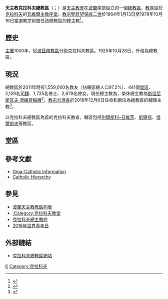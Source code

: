 {{Expand|time=2016-08-28T14:20:09+00:00}}
{{Infobox diocese
|name = 克拉科夫
|jurisdiction = 總教區
|latin = Archidioecesis Cracoviensis
|border = catholic
|local = {{lang|pl|Archidiecezja krakowska}}{{pl}}
|image =Wawel katedra2.jpg
|caption =瓦維爾主教座堂
|location = {{POL}}[[克拉科夫|克拉科夫]]
|population =1,559,000  
|rite = [[拉丁禮|拉丁禮]]
|patron =
|province =
|established = 1000年
|cathedral = [[瓦維爾主教座堂|瓦維爾主教座堂]]
|co-cathedral =
|leadership = 總主教
|metropolitan = {{link-en|瑪爾谷·延德拉謝夫斯基|Marek Jędraszewski}}[[總主教|總主教]]
|ordinary =  
|coadjutor bishop =
|auxiliary = {{link-pl|方濟各·希盧薩茨茲厄克 (主教)|Franciszek Ślusarczyk (biskup)|方濟各·希盧薩茨茲厄克}}<br />{{link-pl|若望·馬斯塔爾斯基|Janusz Mastalski}}<br />Jan Szkodoń<br/>Damian Muskus，[[方濟會|OFM]]<br/>Grzegorz Ryś
|emeritus = [[斯坦尼斯瓦夫·濟維齊|斯坦尼斯瓦夫·濟維齊]][[樞機|樞機]]（榮休總主教）<br />{{link-pl|若望·扎揚茨|Jan Zając}}（榮休輔理主教）<ref>{{cite press release|url=https://press.vatican.va/content/salastampa/it/bollettino/pubblico/2014/10/07/0718/01574.html|title=Rinunce e nomine, 07.10.2014|publisher=Sala Stampa Santa Sede|date=2014-10-07|accessdate=2019-07-15|language=it|archiveurl=https://web.archive.org/web/20190715163752/https://press.vatican.va/content/salastampa/it/bollettino/pubblico/2014/10/07/0718/01574.html|archivedate=2019-07-15|dead-url=no}}</ref>

|image2 = Bishops Palace in Kraków and Filharmonia tram stop in 2015.JPG
|image2_size = frameless
|image2_alt = 克拉科夫總主教府
|caption2 = [[主教宫_(克拉科夫)|克拉科夫總主教府]]
|curia = 克拉科夫總主教公署（{{lang|pl|Kuria Metropolitalna w Krakowie}}）
|address = [[波蘭|波蘭]][[克拉科夫|克拉科夫市]]{{link-pl|方濟各街 (克拉科夫)|Ulica Franciszkańska w Krakowie|方濟各街}}3號
|telephone_no = +48 12 628 81 00<br/>+48 12 429 47 49
|website = http://www.diecezja.krakow.pl/
|footnote = 
}}

'''天主教克拉科夫總教區'''（{{lang-pl|Archidiecezja krakowska}}；{{lang-la|Archidioecesis Cracoviensis}}）是[[天主教會|天主教會]]在[[波蘭|波蘭]]南部設立的一個[[總教區|總教區]]，[[教座|教座]]設於[[克拉科夫|克拉科夫]]的[[瓦維爾主教座堂|瓦維爾主教座堂]]。[[教宗|教宗]][[若望保祿二世|聖若望保祿二世]]於1964年1月13日至1978年10月16日當選教宗前擔任該總教區的總主教<ref>{{cite web |last1=Miranda |first1=Salvador |title=Consistory of June 26, 1967 (II) |url=https://webdept.fiu.edu/~mirandas/bios1967.htm |publisher=Florida International University |accessdate=2019-07-15 |archiveurl=https://web.archive.org/web/20190715165401/https://webdept.fiu.edu/~mirandas/bios1967.htm |archivedate=2019-07-15 |language=en |dead-url=yes }}</ref>。

== 歷史 ==
[[主曆|主曆]]1000年，從[[天主教波茲南總教區|波茲南教區]]分設克拉科夫教區。1925年10月28日，升格為總教區。

== 現況 ==
總教區於2011年時有1,559,000名教友（佔轄區總人口97.2%）、441個[[堂區|堂區]]、2,129名[[司鐸|司鐸]]、1,725名修士、2,679名修女。現任總主教為{{link-en|瑪爾谷·延德拉謝夫斯基|Marek Jędraszewski}}，榮休總主教為[[斯坦尼斯瓦夫·濟維齊|斯坦尼斯瓦夫·濟維齊]][[樞機|樞機]]<ref>{{cite press release |title=Other Pontifical Acts, 08.12.2016 |url=https://press.vatican.va/content/salastampa/en/bollettino/pubblico/2016/12/08/161208d.html |publisher=Holy See Press Office |accessdate=2019-07-15 |archiveurl=https://web.archive.org/web/20190715164003/https://press.vatican.va/content/salastampa/en/bollettino/pubblico/2016/12/08/161208d.html |archivedate=2019-07-15 |language=en |date=2016-12-08 |dead-url=no }}</ref>。[[教宗方濟各|教宗方濟各]]於2018年12月6日任命{{link-pl|方濟各·希盧薩茨茲厄克 (主教)|Franciszek Ślusarczyk (biskup)|方濟各·希盧薩茨茲厄克}}和{{link-pl|若望·馬斯塔爾斯基|Janusz Mastalski}}兩位為總教區的輔理主教<ref>{{cite press release |title=Resignations and Appointments, 03.12.2018 |url=https://press.vatican.va/content/salastampa/en/bollettino/pubblico/2018/12/03/181203b.html |publisher=Holy See Press Office |accessdate=2019-07-15 |archiveurl=https://web.archive.org/web/20190715161823/https://press.vatican.va/content/salastampa/en/bollettino/pubblico/2018/12/03/181203b.html |archivedate=2019-07-15 |language=en |date=2018-12-03 |dead-url=no }}</ref>。

以克拉科夫總教區為首的克拉科夫教省，轄區包括[[天主教別爾斯科–日維茨教區|別爾斯科–日維茨]]、[[天主教凱爾採教區|凱爾採]]、[[天主教塔爾努夫教區|塔爾努夫]]等教區。

== 堂區 ==
{{expand section}}

== 參考文獻 ==
{{reflist}}
* [http://www.gcatholic.org/dioceses/diocese/krak0.htm Giga-Catholic Information] {{Wayback|url=http://www.gcatholic.org/dioceses/diocese/krak0.htm |date=20220528011802 }} 
* [http://www.catholic-hierarchy.org/diocese/dkrak.html Catholic Hierarchy] {{Wayback|url=http://www.catholic-hierarchy.org/diocese/dkrak.html |date=20210207111028 }}

== 參見 ==
* [[波蘭天主教教區列表|波蘭天主教教區列表]]
* [[:Category:克拉科夫教堂|:Category:克拉科夫教堂]]
* [[主教宫_(克拉科夫)|克拉科夫總主教府]]
* [[2016年世界青年日|2016年世界青年日]]

== 外部鏈結 ==
* [http://www.diecezja.krakow.pl/ 克拉科夫總教區網站]{{Wayback|url=http://www.diecezja.krakow.pl/ |date=20170213230147 }}

{{波蘭天主教教區}}

[[Category:波兰天主教教区|K]]
[[Category:克拉科夫|Category:克拉科夫]]